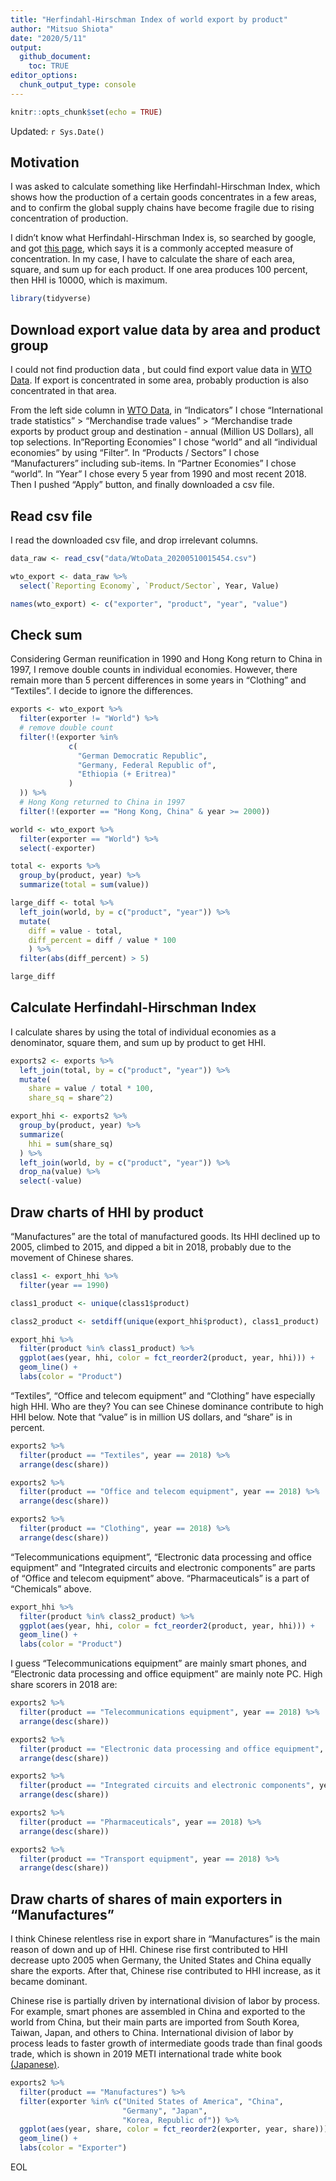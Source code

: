 ```yaml
---
title: "Herfindahl-Hirschman Index of world export by product"
author: "Mitsuo Shiota"
date: "2020/5/11"
output: 
  github_document:
    toc: TRUE
editor_options: 
  chunk_output_type: console
---
```


```r
knitr::opts_chunk$set(echo = TRUE)
```

Updated: `r Sys.Date()`

## Motivation

I was asked to calculate something like Herfindahl-Hirschman Index, which shows how the production of a certain goods concentrates in a few areas, and to confirm the global supply chains have become fragile due to rising concentration of production.

I didn't know what Herfindahl-Hirschman Index is, so searched by google, and got [this page](https://www.investopedia.com/terms/h/hhi.asp), which says it is a commonly accepted measure of concentration. In my case, I have to calculate the share of each area, square, and sum up for each product. If one area produces 100 percent, then HHI is 10000, which is maximum.

```r
library(tidyverse)
```


## Download export value data by area and product group

I could not find production data , but could find export value data in [WTO Data](https://timeseries.wto.org/). If export is concentrated in some area, probably production is also concentrated in that area.

From the left side column in [WTO Data](https://timeseries.wto.org/), in "Indicators" I chose  "International trade statistics" > "Merchandise trade values" > "Merchandise trade exports by product group and destination - annual (Million US Dollars), all top selections. In "Reporting Economies" I chose "world" and all "individual economies" by using "Filter". In "Products / Sectors" I chose "Manufacturers" including sub-items. In "Partner Economies" I chose "world". In "Year" I chose every 5 year from 1990 and most recent 2018. Then I pushed "Apply" button, and finally downloaded a csv file.


## Read csv file

I read the downloaded csv file, and drop irrelevant columns.

```r
data_raw <- read_csv("data/WtoData_20200510015454.csv")

wto_export <- data_raw %>% 
  select(`Reporting Economy`, `Product/Sector`, Year, Value)

names(wto_export) <- c("exporter", "product", "year", "value")
```

## Check sum

Considering German reunification in 1990 and Hong Kong return to China in 1997, I remove double counts in individual economies. However, there remain more than 5 percent differences in some years in "Clothing" and "Textiles". I decide to ignore the differences.

```r
exports <- wto_export %>% 
  filter(exporter != "World") %>% 
  # remove double count
  filter(!(exporter %in% 
             c(
               "German Democratic Republic",
               "Germany, Federal Republic of",
               "Ethiopia (+ Eritrea)"
             )
  )) %>% 
  # Hong Kong returned to China in 1997
  filter(!(exporter == "Hong Kong, China" & year >= 2000))

world <- wto_export %>% 
  filter(exporter == "World") %>% 
  select(-exporter)

total <- exports %>% 
  group_by(product, year) %>% 
  summarize(total = sum(value))

large_diff <- total %>% 
  left_join(world, by = c("product", "year")) %>% 
  mutate(
    diff = value - total,
    diff_percent = diff / value * 100
    ) %>% 
  filter(abs(diff_percent) > 5)

large_diff
```

## Calculate Herfindahl-Hirschman Index

I calculate shares by using the total of individual economies as a denominator, square them, and sum up by product to get HHI.

```r
exports2 <- exports %>% 
  left_join(total, by = c("product", "year")) %>% 
  mutate(
    share = value / total * 100,
    share_sq = share^2)

export_hhi <- exports2 %>% 
  group_by(product, year) %>% 
  summarize(
    hhi = sum(share_sq)
  ) %>% 
  left_join(world, by = c("product", "year")) %>% 
  drop_na(value) %>% 
  select(-value)
```

## Draw charts of HHI by product

"Manufactures" are the total of manufactured goods. Its HHI declined up to 2005, climbed to 2015, and dipped a bit in 2018, probably due to the movement of Chinese shares.

```r
class1 <- export_hhi %>% 
  filter(year == 1990)

class1_product <- unique(class1$product)

class2_product <- setdiff(unique(export_hhi$product), class1_product)

export_hhi %>% 
  filter(product %in% class1_product) %>% 
  ggplot(aes(year, hhi, color = fct_reorder2(product, year, hhi))) +
  geom_line() +
  labs(color = "Product")

```


"Textiles", "Office and telecom equipment" and "Clothing" have especially high HHI. Who are they? You can see Chinese dominance contribute to high HHI below. Note that "value" is in million US dollars, and "share" is in percent.

```r
exports2 %>% 
  filter(product == "Textiles", year == 2018) %>% 
  arrange(desc(share))

exports2 %>% 
  filter(product == "Office and telecom equipment", year == 2018) %>% 
  arrange(desc(share))

exports2 %>% 
  filter(product == "Clothing", year == 2018) %>% 
  arrange(desc(share))

```

"Telecommunications equipment", "Electronic data processing and office equipment" and "Integrated circuits and electronic components" are parts of "Office and telecom equipment" above. "Pharmaceuticals" is a part of "Chemicals" above.

```r
export_hhi %>% 
  filter(product %in% class2_product) %>% 
  ggplot(aes(year, hhi, color = fct_reorder2(product, year, hhi))) +
  geom_line() +
  labs(color = "Product")
```

I guess "Telecommunications equipment" are mainly smart phones, and "Electronic data processing and office equipment" are mainly note PC. High share scorers in 2018 are:

```r
exports2 %>% 
  filter(product == "Telecommunications equipment", year == 2018) %>% 
  arrange(desc(share))

exports2 %>% 
  filter(product == "Electronic data processing and office equipment", year == 2018) %>% 
  arrange(desc(share))

exports2 %>% 
  filter(product == "Integrated circuits and electronic components", year == 2018) %>% 
  arrange(desc(share))

exports2 %>% 
  filter(product == "Pharmaceuticals", year == 2018) %>% 
  arrange(desc(share))

exports2 %>% 
  filter(product == "Transport equipment", year == 2018) %>% 
  arrange(desc(share))

```


## Draw charts of shares of main exporters in "Manufactures"

I think Chinese relentless rise in export share in "Manufactures" is the main reason of down and up of HHI. Chinese rise first contributed to HHI decrease upto 2005 when Germany, the United States and China equally share the exports. After that, Chinese rise contributed to HHI increase, as it became dominant.

Chinese rise is partially driven by international division of labor by process. For example, smart phones are assembled in China and exported to the world from China, but their main parts are imported from South Korea, Taiwan, Japan, and others to China. International division of labor by process leads to faster growth of intermediate goods trade than final goods trade, which is shown in 2019 METI international trade white book [(Japanese)](https://www.meti.go.jp/report/tsuhaku2019/2019honbun/i2110000.html).

```r
exports2 %>% 
  filter(product == "Manufactures") %>% 
  filter(exporter %in% c("United States of America", "China",
                         "Germany", "Japan", 
                         "Korea, Republic of")) %>% 
  ggplot(aes(year, share, color = fct_reorder2(exporter, year, share))) +
  geom_line() +
  labs(color = "Exporter")

```

EOL
